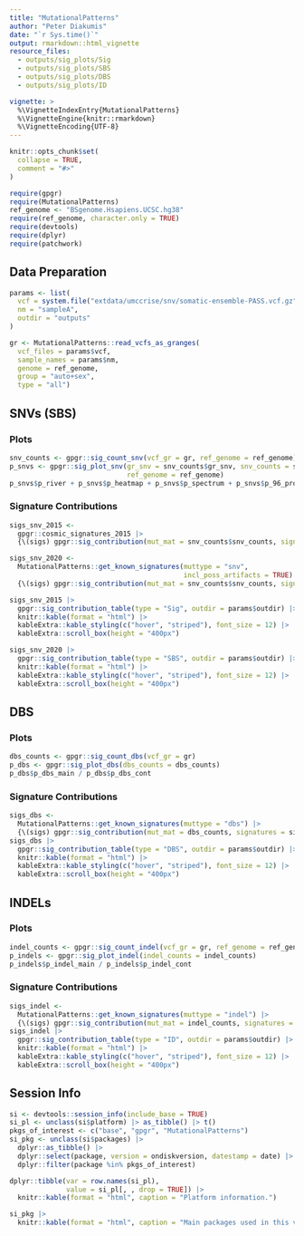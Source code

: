 ```yaml
---
title: "MutationalPatterns"
author: "Peter Diakumis"
date: "`r Sys.time()`"
output: rmarkdown::html_vignette
resource_files:
  - outputs/sig_plots/Sig
  - outputs/sig_plots/SBS
  - outputs/sig_plots/DBS
  - outputs/sig_plots/ID

vignette: >
  %\VignetteIndexEntry{MutationalPatterns}
  %\VignetteEngine{knitr::rmarkdown}
  %\VignetteEncoding{UTF-8}
---
```


```r
knitr::opts_chunk$set(
  collapse = TRUE,
  comment = "#>"
)
```

```r
require(gpgr)
require(MutationalPatterns)
ref_genome <- "BSgenome.Hsapiens.UCSC.hg38"
require(ref_genome, character.only = TRUE)
require(devtools)
require(dplyr)
require(patchwork)
```

## Data Preparation

```r
params <- list(
  vcf = system.file("extdata/umccrise/snv/somatic-ensemble-PASS.vcf.gz", package = "gpgr"),
  nm = "sampleA",
  outdir = "outputs"
)

gr <- MutationalPatterns::read_vcfs_as_granges(
  vcf_files = params$vcf,
  sample_names = params$nm,
  genome = ref_genome,
  group = "auto+sex",
  type = "all")
```

## SNVs (SBS)

### Plots

```r
snv_counts <- gpgr::sig_count_snv(vcf_gr = gr, ref_genome = ref_genome)
p_snvs <- gpgr::sig_plot_snv(gr_snv = snv_counts$gr_snv, snv_counts = snv_counts$snv_counts,
                             ref_genome = ref_genome)
p_snvs$p_river + p_snvs$p_heatmap + p_snvs$p_spectrum + p_snvs$p_96_profile + patchwork::plot_layout(ncol = 1)
```

### Signature Contributions

```r
sigs_snv_2015 <-
  gpgr::cosmic_signatures_2015 |>
  {\(sigs) gpgr::sig_contribution(mut_mat = snv_counts$snv_counts, signatures = sigs)}()

sigs_snv_2020 <-
  MutationalPatterns::get_known_signatures(muttype = "snv",
                                           incl_poss_artifacts = TRUE) |>
  {\(sigs) gpgr::sig_contribution(mut_mat = snv_counts$snv_counts, signatures = sigs)}()

sigs_snv_2015 |>
  gpgr::sig_contribution_table(type = "Sig", outdir = params$outdir) |>
  knitr::kable(format = "html") |>
  kableExtra::kable_styling(c("hover", "striped"), font_size = 12) |>
  kableExtra::scroll_box(height = "400px")

sigs_snv_2020 |>
  gpgr::sig_contribution_table(type = "SBS", outdir = params$outdir) |>
  knitr::kable(format = "html") |>
  kableExtra::kable_styling(c("hover", "striped"), font_size = 12) |>
  kableExtra::scroll_box(height = "400px")
```

## DBS

### Plots

```r
dbs_counts <- gpgr::sig_count_dbs(vcf_gr = gr)
p_dbs <- gpgr::sig_plot_dbs(dbs_counts = dbs_counts)
p_dbs$p_dbs_main / p_dbs$p_dbs_cont
```

### Signature Contributions

```r
sigs_dbs <-
  MutationalPatterns::get_known_signatures(muttype = "dbs") |>
  {\(sigs) gpgr::sig_contribution(mut_mat = dbs_counts, signatures = sigs)}()
sigs_dbs |>
  gpgr::sig_contribution_table(type = "DBS", outdir = params$outdir) |>
  knitr::kable(format = "html") |>
  kableExtra::kable_styling(c("hover", "striped"), font_size = 12) |>
  kableExtra::scroll_box(height = "400px")
```

## INDELs

### Plots

```r
indel_counts <- gpgr::sig_count_indel(vcf_gr = gr, ref_genome = ref_genome)
p_indels <- gpgr::sig_plot_indel(indel_counts = indel_counts)
p_indels$p_indel_main / p_indels$p_indel_cont
```

### Signature Contributions

```r
sigs_indel <-
  MutationalPatterns::get_known_signatures(muttype = "indel") |>
  {\(sigs) gpgr::sig_contribution(mut_mat = indel_counts, signatures = sigs)}()
sigs_indel |>
  gpgr::sig_contribution_table(type = "ID", outdir = params$outdir) |>
  knitr::kable(format = "html") |>
  kableExtra::kable_styling(c("hover", "striped"), font_size = 12) |>
  kableExtra::scroll_box(height = "400px")
```


## Session Info

```r
si <- devtools::session_info(include_base = TRUE)
si_pl <- unclass(si$platform) |> as_tibble() |> t()
pkgs_of_interest <- c("base", "gpgr", "MutationalPatterns")
si_pkg <- unclass(si$packages) |>
  dplyr::as_tibble() |>
  dplyr::select(package, version = ondiskversion, datestamp = date) |>
  dplyr::filter(package %in% pkgs_of_interest)

dplyr::tibble(var = row.names(si_pl),
              value = si_pl[, , drop = TRUE]) |>
  knitr::kable(format = "html", caption = "Platform information.")

si_pkg |>
  knitr::kable(format = "html", caption = "Main packages used in this vignette.")
```
